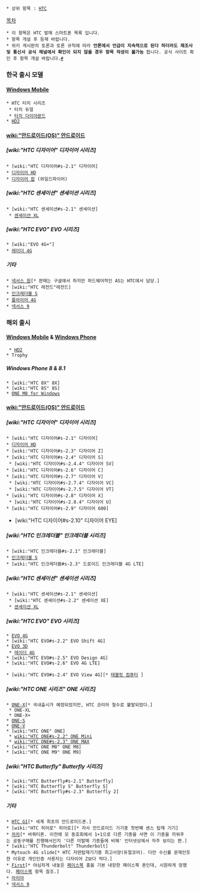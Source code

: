  * 상위 항목 : [[HTC]]

[[목차]]

 * 이 항목은 HTC 발매 스마트폰 목록 입니다.
 * 항목 개설 후 등재 바랍니다.
 * 위키 게시판의 토론과 토론 규칙에 따라 '''언론에서 언급이 지속적으로 된다 하더라도 제조사 및 통신사 공식 채널에서 확인이 되지 않을 경우 항목 작성이 불가능''' 합니다. 공식 사이트 확인 후 항목 개설 바랍니다.[http://angelhalo.org/bbs2/index.php?document_srl=5157376 #]

=== 한국 출시 모델 ===
==== [[Windows Mobile]] ====
 * HTC 터치 시리즈
  * 터치 듀얼
  * [[터치 다이아몬드]]
 * [[HD2]]

====  [[wiki:"안드로이드(OS)" 안드로이드]] ====
===== [wiki:"HTC 디자이어" 디자이어 시리즈] =====
 * [wiki:"HTC 디자이어#s-2.1" 디자이어]
 * [[디자이어 HD]]
 * [[HTC 디자이어 팝|디자이어 팝]] (와일드파이어)
===== [wiki:"HTC 센세이션" 센세이션 시리즈] =====
 * [wiki:"HTC 센세이션#s-2.1" 센세이션]
  * [[센세이션 XL]]

===== [wiki:"HTC EVO" EVO 시리즈] =====
 * [wiki:"EVO 4G+"]
 * [[레이더 4G]]

===== 기타 =====
 * [[넥서스 원]][* 판매는 구글에서 하지만 하드웨어적인 AS는 HTC에서 담당.]
 * [wiki:"HTC 레전드"레전드]
 * [[인크레더블 S]]
 * [[플라이어 4G]]
 * [[넥서스 9]]

=== 해외 출시 ===
==== [[Windows Mobile]] & [[Windows Phone]] ====
  * [[HD2]]
 * Trophy

===== Windows Phone 8 & 8.1 =====
 * [wiki:"HTC 8X" 8X]
 * [wiki:"HTC 8S" 8S]
 * [[HTC ONE M8|ONE M8 for Windows]]

==== [[wiki:"안드로이드(OS)" 안드로이드]] ====
===== [wiki:"HTC 디자이어" 디자이어 시리즈] =====
 * [wiki:"HTC 디자이어#s-2.1" 디자이어]
 * [[디자이어 HD]]
 * [wiki:"HTC 디자이어#s-2.3" 디자이어 Z]
 * [wiki:"HTC 디자이어#s-2.4" 디자이어 S]
  * [wiki:"HTC 디자이어#s-2.4.4" 디자이어 SV]
 * [wiki:"HTC 디자이어#s-2.6" 디자이어 C]
 * [wiki:"HTC 디자이어#s-2.7" 디자이어 V]
  * [wiki:"HTC 디자이어#s-2.7.4" 디자이어 VC]
  * [wiki:"HTC 디자이어#s-2.7.5" 디자이어 VT]
 * [wiki:"HTC 디자이어#s-2.8" 디자이어 X]
  * [wiki:"HTC 디자이어#s-2.8.4" 디자이어 U]
 * [wiki:"HTC 디자이어#s-2.9" 디자이어 600]
* [wiki:"HTC 디자이어#s-2.10" 디자이어 EYE]

===== [wiki:"HTC 인크레더블" 인크레더블 시리즈] =====
 * [wiki:"HTC 인크레더블#s-2.1" 인크레더블]
 * [[인크레더블 S]]
 * [wiki:"HTC 인크레더블#s-2.3" 드로이드 인크레더블 4G LTE]

===== [wiki:"HTC 센세이션" 센세이션 시리즈] =====
 * [wiki:"HTC 센세이션#s-2.1" 센세이션]
  * [wiki:"HTC 센세이션#s-2.2" 센세이션 XE]
  * [[센세이션 XL]]

===== [wiki:"HTC EVO" EVO 시리즈] =====
 * [[EVO 4G]]
 * [wiki:"HTC EVO#s-2.2" EVO Shift 4G]
 * [[EVO 3D]]
  * [[레이더 4G]]
 * [wiki:"HTC EVO#s-2.5" EVO Design 4G]
 * [wiki:"HTC EVO#s-2.6" EVO 4G LTE]

 * [wiki:"HTC EVO#s-2.4" EVO View 4G][* [[태블릿 컴퓨터]] ]

===== [wiki:"HTC ONE 시리즈" ONE 시리즈] =====
 * [[HTC ONE-X|ONE-X]][* 국내출시가 예정되었지만, HTC 코리아 철수로 불발되었다.]
  * ONE-XL
  * ONE-X+
 * [[ONE-S]]
 * [[ONE-V]]
 * [wiki:"HTC ONE" ONE]
  * [[wiki:"HTC ONE#s-2.2" ONE Mini]]
  * [[wiki:"HTC ONE#s-2.3" ONE MAX]]
 * [wiki:"HTC ONE M8" ONE M8]
 * [wiki:"HTC ONE M9" ONE M9]
===== [wiki:"HTC Butterfly" Butterfly 시리즈] =====
 * [wiki:"HTC Butterfly#s-2.1" Butterfly]
 * [wiki:"HTC Butterfly S" Butterfly S]
 * [wiki:"HTC Butterfly#s-2.3" Butterfly 2]
===== 기타 =====
 * [[HTC G1]][* 세계 최초의 안드로이드폰.]
 * [wiki:"HTC 히어로" 히어로][* 자사 안드로이드 기기중 첫번째 센스 탑재 기기]
 * [[차차]][* 바쿼티폰. 이전에 모 동호회에서 1+1으로 다른 기종을 사면 이 기종을 끼워주는 공동구매를 진행해서인지 '다른 미발매 기종들에 비해' 인터넷상에서 자주 보이는 편.]
 * [wiki:"HTC Thunderbolt" Thunderbolt]
 * Mytouch 4G slide[* HTC 자판탑재기기중 최고사양(듀얼코어). 다만 수신률 문제인듯한 이유로 개인인증 사용자는 디자이어 Z보다 적다.]
 * [[First]][* 야심차게 내놓은 [[페이스북]] 홈을 기본 내장한 페이스북 폰인데, 시원하게 망했다. [[페이스북]] 항목 참조.]
 * [[hTC 아리아|아리아]]
 * [[넥서스 9]]
